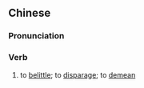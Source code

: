 {{also|贬抑}}
==Chinese==
{{zh-forms|s=贬抑}}

===Pronunciation===
{{zh-pron
|m=biǎnyì
|ma=Zh-bianyì.ogg
|cat=v
}}

===Verb===
{{zh-verb}}

# to [[belittle]]; to [[disparage]]; to [[demean]]